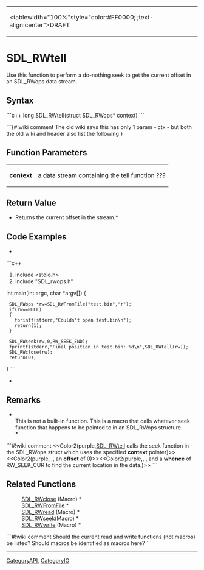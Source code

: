 <!-- pragma section-numbers off -->
<!-- pragma camelcase off -->
{|
|<tablewidth="100%"style="color:#FF0000; ;text-align:center">DRAFT 
|}


= SDL_RWtell =
Use this function to perform a do-nothing seek to get the current offset in an SDL_RWops data stream.


== Syntax ==
```c++
long SDL_RWtell(struct SDL_RWops* context)
```

```{#!wiki comment
The old wiki says this has only 1 param - ctx - but both the old wiki and header also list the following {{{(ctx)->seek(ctx, 0, RW_SEEK_CUR)``` which appears to specify 3 params.  Does the SDL_RWtell macro call the seek function of the SDL_RWops struct then use the given '''context''' + an '''offset''' of 0  + '''whence''' of RW_SEEK_CUR as the settings to find the current location in the data?  I don't know how to properly represent that here.  See purple below for my attempt.
}}}}

== Function Parameters ==
{|
|'''context''' 
|a data stream containing the tell function ??? 
|}

== Return Value ==
*Returns the current offset in the stream.*

== Code Examples ==
*

```c++
#include <stdio.h>
#include "SDL_rwops.h"

int main(int argc, char *argv[])
{
  SDL_RWops *rw=SDL_RWFromFile("test.bin","r");
  if(rw==NULL)
  {
    fprintf(stderr,"Couldn't open test.bin\n");
    return(1);
  }

  SDL_RWseek(rw,0,RW_SEEK_END);
  fprintf(stderr,"Final position in test.bin: %d\n",SDL_RWtell(rw));
  SDL_RWclose(rw);
  return(0);
}
```
*

== Remarks ==
*<br/>This is not a built-in function. This is a macro that calls whatever seek function that happens to be pointed to in an SDL_RWops structure.<br/>*

```#!wiki comment
<<Color2(purple,[[SDL_RWtell]] calls the seek function in the SDL_RWops struct which uses the specified '''context''' pointer)>><<Color2(purple, ,, an '''offset''' of 0)>><<Color2(purple,, , and a '''whence''' of RW_SEEK_CUR to find the current location in the data.)>>
```
== Related Functions ==
: [[SDL_RWclose]] (Macro) *
: [[SDL_RWFromFile]] *
: [[SDL_RWread]] (Macro) *
: [[SDL_RWseek]](Macro) *
: [[SDL_RWwrite]] (Macro) *

```#!wiki comment
Should the current read and write functions (not macros) be listed?  Should macros be identified as macros here?
```
----
[[CategoryAPI]], [[CategoryIO]]
